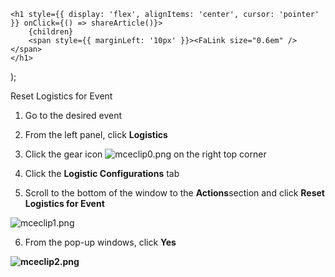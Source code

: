 

    <h1 style={{ display: 'flex', alignItems: 'center', cursor: 'pointer' }} onClick={() => shareArticle()}>
        {children} 
        <span style={{ marginLeft: '10px' }}><FaLink size="0.6em" /></span>
    </h1>
);

<ToastContainer />

<ClickableTitle>Reset Logistics for Event</ClickableTitle>




1. Go to the desired event 


2. From the left panel, click **Logistics**


3. Click the gear icon ![mceclip0.png](../../../resources/article-images/12960145838355-Reset-Logistics-for-Event_1.png) on the right top corner


4. Click the **Logistic Configurations** tab 


5. Scroll to the bottom of the window to the **Actions**section and click **Reset Logistics for Event**


![mceclip1.png](../../../resources/article-images/12960145838355-Reset-Logistics-for-Event_2.png)


6. From the pop-up windows, click **Yes**


**![mceclip2.png](../../../resources/article-images/12960145838355-Reset-Logistics-for-Event_3.png)**



